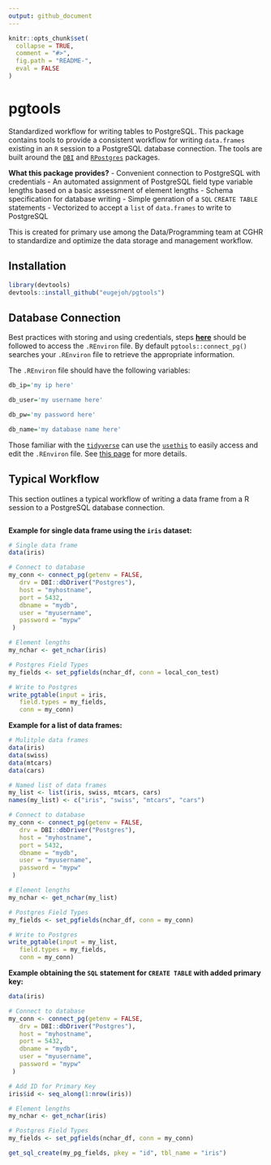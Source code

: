 ```yaml
---
output: github_document
---
```


<!-- README.md is generated from README.Rmd. Use Knit button as output: github_document -->

```r
knitr::opts_chunk$set(
  collapse = TRUE,
  comment = "#>",
  fig.path = "README-",
  eval = FALSE
)
```

# pgtools
Standardized workflow for writing tables to PostgreSQL. This package contains tools to provide a consistent workflow for
writing `data.frames` existing in an `R` session to a PostgreSQL database connection. The tools are built around the [`DBI`](https://github.com/r-dbi)
and [`RPostgres`](https://github.com/r-dbi/RPostgres) packages.

**What this package provides?**
 - Convenient connection to PostgreSQL with credentials
 - An automated assignment of PostgreSQL field type variable lengths based on a basic assessment of element lengths
 - Schema specification for database writing
 - Simple genration of a `SQL` `CREATE TABLE` statements
 - Vectorized to accept a `list` of `data.frames` to write to PostgreSQL

This is created for primary use among the Data/Programming team at CGHR to standardize and optimize the data storage and management workflow.

## Installation
```r
library(devtools)
devtools::install_github("eugejoh/pgtools")
```

## Database Connection
Best practices with storing and using credentials, steps [**here**](https://db.rstudio.com/best-practices/managing-credentials/#use-environment-variables) should be followed to access the `.REnviron` file. By default `pgtools::connect_pg()` searches your `.REnviron` file to retrieve the appropriate information.  

The `.REnviron` file should have the following variables:  
```r
db_ip='my ip here'

db_user='my username here'

db_pw='my password here'

db_name='my database name here'
```

Those familiar with the [`tidyverse`](https://www.tidyverse.org/) can use the [`usethis`](https://github.com/r-lib/usethis) to easily access and edit the `.REnviron` file. See [this page](https://usethis.r-lib.org/reference/edit.html) for more details.  

## Typical Workflow
This section outlines a typical workflow of writing a data frame from a R session to a PostgreSQL database connection.
<!-- put diagrammeR flowchart here -->
```r

```


<b>Example for single data frame using the `iris` dataset:</b>
```r
# Single data frame
data(iris)

# Connect to database
my_conn <- connect_pg(getenv = FALSE,
   drv = DBI::dbDriver("Postgres"),
   host = "myhostname",
   port = 5432,
   dbname = "mydb",
   user = "myusername",
   password = "mypw"
 )

# Element lengths
my_nchar <- get_nchar(iris)

# Postgres Field Types
my_fields <- set_pgfields(nchar_df, conn = local_con_test)

# Write to Postgres
write_pgtable(input = iris,
   field.types = my_fields,
   conn = my_conn)

```

<b>Example for a list of data frames:</b>
```r
# Mulitple data frames
data(iris)
data(swiss)
data(mtcars)
data(cars)

# Named list of data frames
my_list <- list(iris, swiss, mtcars, cars)
names(my_list) <- c("iris", "swiss", "mtcars", "cars")

# Connect to database
my_conn <- connect_pg(getenv = FALSE,
   drv = DBI::dbDriver("Postgres"),
   host = "myhostname",
   port = 5432,
   dbname = "mydb",
   user = "myusername",
   password = "mypw"
 )

# Element lengths
my_nchar <- get_nchar(my_list)

# Postgres Field Types
my_fields <- set_pgfields(nchar_df, conn = my_conn)

# Write to Postgres
write_pgtable(input = my_list,
   field.types = my_fields,
   conn = my_conn)

```

<b>Example obtaining the `SQL` statement for `CREATE TABLE` with added primary key:  </b>
```r
data(iris)

# Connect to database
my_conn <- connect_pg(getenv = FALSE,
   drv = DBI::dbDriver("Postgres"),
   host = "myhostname",
   port = 5432,
   dbname = "mydb",
   user = "myusername",
   password = "mypw"
 )

# Add ID for Primary Key
iris$id <- seq_along(1:nrow(iris))

# Element lengths
my_nchar <- get_nchar(iris)

# Postgres Field Types
my_fields <- set_pgfields(nchar_df, conn = my_conn)

get_sql_create(my_pg_fields, pkey = "id", tbl_name = "iris")
```
